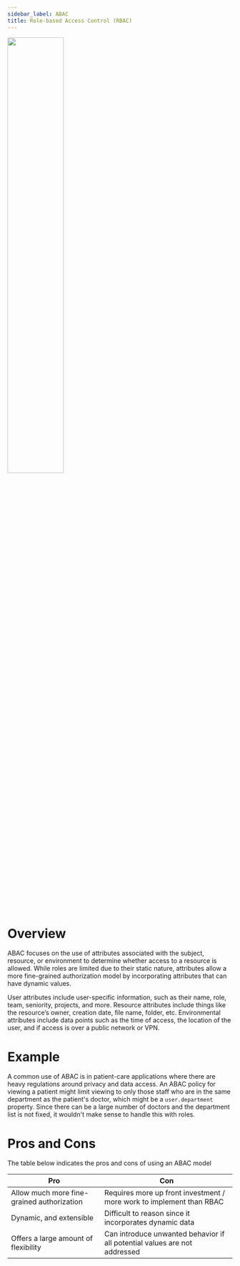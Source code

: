```yaml
---
sidebar_label: ABAC
title: Role-based Access Control (RBAC)
---
```

<img src="https://cdn.sanity.io/images/4gqsq44z/production/ccef43c4fd066b0bacc2bc61789bb67c97cb7dff-900x623.png" width="50%"/>

# Overview
ABAC focuses on the use of attributes associated with the subject, resource, or environment to determine whether access to a resource is allowed. While roles are limited due to their static nature, attributes allow a more fine-grained authorization model by incorporating attributes that can have dynamic values. 

User attributes include user-specific information, such as their name, role, team, seniority, projects, and more. Resource attributes include things like the resource’s owner, creation date, file name, folder, etc. Environmental attributes include data points such as the time of access, the location of the user, and if access is over a public network or VPN.

# Example
A common use of ABAC is in patient-care applications where there are heavy regulations around privacy and data access. An ABAC policy for viewing a patient might limit viewing to only those staff who are in the same department as the patient's doctor, which might be a `user.department` property. Since there can be a large number of doctors and the department list is not fixed, it wouldn't make sense to handle this with roles.


# Pros and Cons
The table below indicates the pros and cons of using an ABAC model

| Pro             | Con            |
| --------------- | -------------- |
| Allow much more fine-grained authorization | Requires more up front investment / more work to implement than RBAC |
| Dynamic, and extensible | Difficult to reason since it incorporates dynamic data |
| Offers a large amount of flexibility | Can introduce unwanted behavior if all potential values are not addressed |
